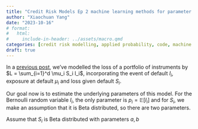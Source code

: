 ```yaml
---
title: "Credit Risk Models Ep 2 machine learning methods for parameter tuning"
author: "Xiaochuan Yang"
date: "2023-10-16"
# format:
#   html: 
#     include-in-header: ../assets/macro.qmd
categories: [credit risk modelling, applied probability, code, machine learning]
draft: true
---
```


\newcommand{\EE}{\mathbb{E}}

In a [previous post](crm1-fun.qmd), we've modelled the loss of a portfolio of instruments by $L = \sum_{i=1}^d \mu_i S_i I_i$, incorporating the event of default $I_i$, exposure at default $\mu_i$ and loss given default $S_i$.


Our goal now is to estimate the underlying parameters of this model. For the Bernoulli random variable $I_i$, the only parameter is $p_i=\EE[I_i]$ and for $S_i$, we make an assumption that it is Beta distributed, so there are two parameters. 

:::{.callout-important}
Assume that $S_i$ is Beta distributed with parameters $a,b$
:::
